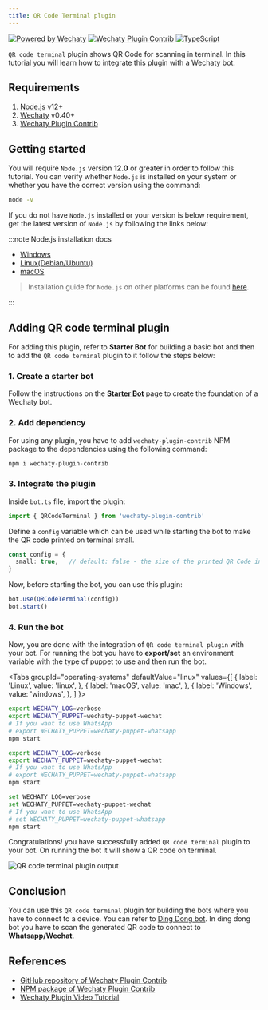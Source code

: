 ```yaml
---
title: QR Code Terminal plugin
---
```


[![Powered by Wechaty](https://img.shields.io/badge/Powered%20By-Wechaty-brightgreen.svg)](https://github.com/Wechaty/wechaty)
[![Wechaty Plugin Contrib](https://img.shields.io/badge/Wechaty%20Plugin-Contrib-brightgreen.svg)](https://github.com/wechaty/wechaty-plugin-contrib)
[![TypeScript](https://img.shields.io/badge/%3C%2F%3E-TypeScript-blue.svg)](https://www.typescriptlang.org/)

<!-- MDX import -->

`QR code terminal` plugin shows QR Code for scanning in terminal. In this tutorial you will learn how to integrate this plugin with a Wechaty bot.

## Requirements

1. [Node.js](https://nodejs.org/en/download) v12+
1. [Wechaty](https://www.npmjs.com/package/wechaty) v0.40+
1. [Wechaty Plugin Contrib](https://www.npmjs.com/package/wechaty-plugin-contrib)

## Getting started

You will require `Node.js` version **12.0** or greater in order to follow this tutorial. You can verify whether `Node.js` is installed on your system or whether you have the correct version using the command:

```sh
node -v
```

If you do not have `Node.js` installed or your version is below requirement, get the latest version of `Node.js` by following the links below:

:::note Node.js installation docs

- [Windows](https://nodejs.org/en/download/package-manager/#windows)
- [Linux\(Debian/Ubuntu\)](https://nodejs.org/en/download/package-manager/#debian-and-ubuntu-based-linux-distributions)
- [macOS](https://nodejs.org/en/download/package-manager/#macos)

> Installation guide for `Node.js` on other platforms can be found [here](https://nodejs.org/en/download/package-manager/).

:::

## Adding QR code terminal plugin

For adding this plugin, refer to **Starter Bot** for building a basic bot and then to add the `QR code terminal` plugin to it follow the steps below:

### 1. Create a starter bot

Follow the instructions on the **[Starter Bot](../examples/basic/starter-bot)** page to create the foundation of a Wechaty bot.

### 2. Add dependency

For using any plugin, you have to add `wechaty-plugin-contrib` NPM package to the dependencies using the following command:

```ts
npm i wechaty-plugin-contrib
```

### 3. Integrate the plugin

Inside `bot.ts` file, import the plugin:

```ts
import { QRCodeTerminal } from 'wechaty-plugin-contrib'
```

Define a `config` variable which can be used while starting the bot to make the QR code printed on terminal small.

```ts
const config = {
  small: true,   // default: false - the size of the printed QR Code in terminal
}
```

Now, before starting the bot, you can use this plugin:

```ts
bot.use(QRCodeTerminal(config))
bot.start()
```

### 4. Run the bot

Now, you are done with the integration of `QR code terminal plugin` with your bot. For running the bot you have to **export/set** an environment variable with the type of puppet to use and then run the bot.

<Tabs
  groupId="operating-systems"
  defaultValue="linux"
  values={[
    { label: 'Linux',   value: 'linux', },
    { label: 'macOS',   value: 'mac', },
    { label: 'Windows', value: 'windows', },
  ]
}>

<TabItem value="linux">

```bash
export WECHATY_LOG=verbose
export WECHATY_PUPPET=wechaty-puppet-wechat
# If you want to use WhatsApp
# export WECHATY_PUPPET=wechaty-puppet-whatsapp
npm start
```
</TabItem>
<TabItem value="mac">

```bash
export WECHATY_LOG=verbose
export WECHATY_PUPPET=wechaty-puppet-wechat
# If you want to use WhatsApp
# export WECHATY_PUPPET=wechaty-puppet-whatsapp
npm start
```
</TabItem>
<TabItem value="windows">

```bash
set WECHATY_LOG=verbose
set WECHATY_PUPPET=wechaty-puppet-wechat
# If you want to use WhatsApp
# set WECHATY_PUPPET=wechaty-puppet-whatsapp
npm start
```

</TabItem>
</Tabs>

Congratulations! you have successfully added `QR code terminal` plugin to your bot. On running the bot it will show a QR code on terminal.

![QR code terminal plugin output](../../static/img/docs/qrcode-bot/output.png)

## Conclusion

You can use this `QR code terminal` plugin for building the bots where you have to connect to a device. You can refer to [Ding Dong bot](../getting-started/running-locally.mdx). In ding dong bot you have to scan the generated QR code to connect to **Whatsapp/Wechat**.

## References

- [GitHub repository of Wechaty Plugin Contrib](https://github.com/wechaty/wechaty-plugin-contrib)
- [NPM package of Wechaty Plugin Contrib](https://www.npmjs.com/package/wechaty-plugin-contrib)
- [Wechaty Plugin Video Tutorial](https://youtu.be/tfGZXoe_aA4)
